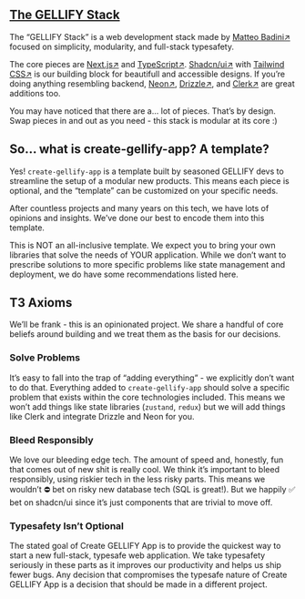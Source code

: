 ## [The GELLIFY Stack](/docs/introduction#the-gellify-stack)

The “GELLIFY Stack” is a web development stack made by [Matteo Badini↗](https://x.com/badini_matteo) focused on simplicity, modularity, and full-stack typesafety.

The core pieces are [Next.js↗](https://nextjs.org/) and [TypeScript↗](https://typescriptlang.org/). [Shadcn/ui↗](https://ui.shadcn.com/) with [Tailwind CSS↗](https://tailwindcss.com/) is our building block for beautifull and accessible designs.
If you’re doing anything resembling backend, [Neon↗](https://neon.tech), [Drizzle↗](https://orm.drizzle.team/), and [Clerk↗](https://clerk.com/) are great additions too.

You may have noticed that there are a… lot of pieces. That’s by design. Swap pieces in and out as you need - this stack is modular at its core :)

## So… what is create-gellify-app? A template?

Yes! `create-gellify-app` is a template built by seasoned GELLIFY devs to streamline the setup of a modular new products.
This means each piece is optional, and the “template” can be customized on your specific needs.

After countless projects and many years on this tech, we have lots of opinions and insights. We’ve done our best to encode them into this template.

This is NOT an all-inclusive template. We expect you to bring your own libraries that solve the needs of YOUR application.
While we don’t want to prescribe solutions to more specific problems like state management and deployment, we do have some recommendations listed here.

## T3 Axioms

We’ll be frank - this is an opinionated project. We share a handful of core beliefs around building and we treat them as the basis for our decisions.

### Solve Problems

It’s easy to fall into the trap of “adding everything” - we explicitly don’t want to do that.
Everything added to `create-gellify-app` should solve a specific problem that exists within the core technologies included.
This means we won’t add things like state libraries (`zustand`, `redux`) but we will add things like Clerk and integrate Drizzle and Neon for you.

### Bleed Responsibly

We love our bleeding edge tech. The amount of speed and, honestly, fun that comes out of new shit is really cool.
We think it’s important to bleed responsibly, using riskier tech in the less risky parts.
This means we wouldn’t ⛔️ bet on risky new database tech (SQL is great!). But we happily ✅ bet on shadcn/ui since it’s just components that are trivial to move off.

### Typesafety Isn’t Optional

The stated goal of Create GELLIFY App is to provide the quickest way to start a new full-stack, typesafe web application.
We take typesafety seriously in these parts as it improves our productivity and helps us ship fewer bugs.
Any decision that compromises the typesafe nature of Create GELLIFY App is a decision that should be made in a different project.
